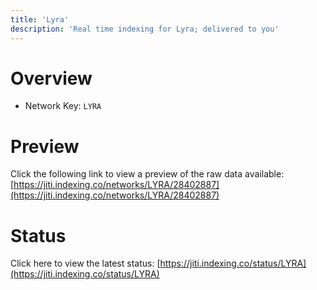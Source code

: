 ```yaml
---
title: 'Lyra'
description: 'Real time indexing for Lyra; delivered to you'
---
```


# Overview
- Network Key: `LYRA`

# Preview
Click the following link to view a preview of the raw data available: [https://jiti.indexing.co/networks/LYRA/28402887](https://jiti.indexing.co/networks/LYRA/28402887)

# Status
Click here to view the latest status: [https://jiti.indexing.co/status/LYRA](https://jiti.indexing.co/status/LYRA)
